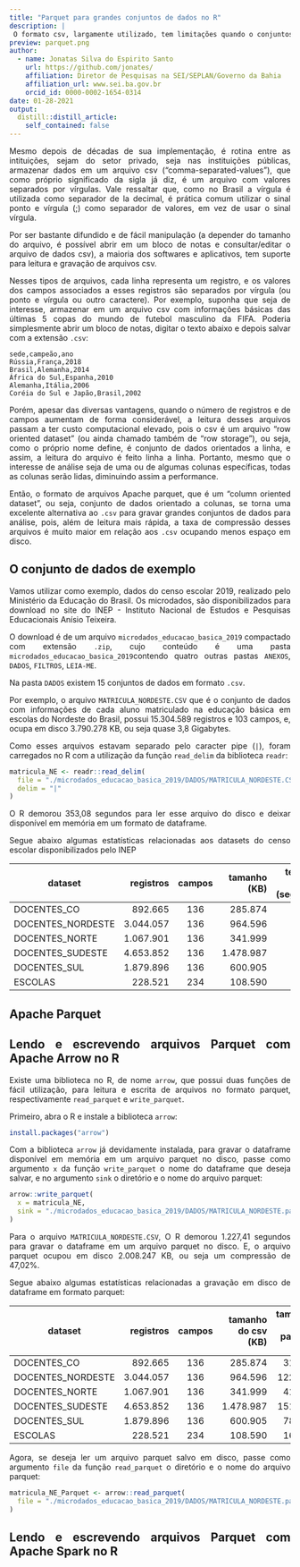 ```yaml
---
title: "Parquet para grandes conjuntos de dados no R"
description: |
 O formato csv, largamente utilizado, tem limitações quando o conjuntos de dados é grande. O Apache Parquet é uma excelente alternativa, e este post apresenta como trabalhar com esse formato de arquivo orientado a colunas, utilizando R e as bibliotecas arrow e sparklyr.
preview: parquet.png
author:
  - name: Jonatas Silva do Espirito Santo 
    url: https://github.com/jonates/
    affiliation: Diretor de Pesquisas na SEI/SEPLAN/Governo da Bahia
    affiliation_url: www.sei.ba.gov.br
    orcid_id: 0000-0002-1654-0314
date: 01-28-2021
output:
  distill::distill_article:
    self_contained: false
---
```

<style>
body {
text-align: justify}
</style>

Mesmo depois de décadas de sua implementação, é rotina entre as intituições, sejam do setor privado, seja nas instituições públicas, armazenar dados em um arquivo csv (“comma-separated-values”), que como próprio significado da sigla já diz, é um arquivo com valores separados por vírgulas. Vale ressaltar que, como no Brasil a vírgula é utilizada como separador de la decimal, é prática comum utilizar o sinal ponto e vírgula (;) como separador de valores, em vez de usar o sinal vírgula.

Por ser bastante difundido e de fácil manipulação (a depender do tamanho do arquivo, é possível abrir em um bloco de notas e consultar/editar o arquivo de dados csv), a maioria dos softwares e aplicativos, tem suporte para leitura e gravação de arquivos csv.

Nesses tipos de arquivos, cada linha representa um registro, e os valores dos campos associados a esses registros são separados por vírgula (ou ponto e vírgula ou outro caractere). Por exemplo, suponha que seja de interesse, armazenar em um arquivo csv com informações básicas das últimas 5 copas do mundo de futebol masculino da FIFA. Poderia simplesmente abrir um bloco de notas, digitar o texto abaixo e depois salvar com a extensão `.csv`:

```
sede,campeão,ano
Rússia,França,2018
Brasil,Alemanha,2014
África do Sul,Espanha,2010
Alemanha,Itália,2006
Coréia do Sul e Japão,Brasil,2002

```
Porém, apesar das diversas vantagens, quando o número de registros e de campos aumentam de forma considerável, a leitura desses arquivos passam a ter custo computacional elevado, pois o csv é um arquivo “row oriented dataset” (ou ainda chamado também de “row storage”), ou seja, como o próprio nome define, é conjunto de dados orientados a linha, e assim, a leitura do arquivo é feito linha a linha. Portanto, mesmo que o interesse de análise seja de uma ou de algumas colunas específicas, todas as colunas serão lidas, diminuindo assim a performance. 

Então, o formato de arquivos Apache parquet, que é um "column oriented dataset”, ou seja, conjunto de dados orientado a colunas, se torna uma excelente alternativa ao `.csv` para gravar grandes conjuntos de dados para análise, pois, além de leitura mais rápida, a taxa de compressão desses arquivos é muito maior em relação aos `.csv` ocupando menos espaço em disco.

## O conjunto de dados de exemplo

Vamos utilizar como exemplo, dados do censo escolar 2019, realizado pelo Ministério da Educação do Brasil. Os microdados, são disponibilizados para download no site do INEP - Instituto Nacional de Estudos e Pesquisas Educacionais Anísio Teixeira.

O download é de um arquivo `microdados_educacao_basica_2019` compactado com extensão `.zip`, cujo conteúdo é uma pasta `microdados_educacao_basica_2019`contendo quatro outras pastas `ANEXOS`, `DADOS`, `FILTROS`, `LEIA-ME`. 

Na pasta `DADOS` existem 15 conjuntos de dados em formato `.csv`.

Por exemplo, o arquivo `MATRICULA_NORDESTE.CSV` que é o conjunto de dados com informações de cada aluno matriculado na educação básica em escolas do Nordeste do Brasil, possui 15.304.589 registros e 103 campos, e, ocupa em disco 3.790.278 KB, ou seja  quase 3,8 Gigabytes.

Como esses arquivos estavam separado pelo caracter pipe (`|`), foram carregados no R com a utilização da função `read_delim` da biblioteca `readr`:

``` .r
matricula_NE <- readr::read_delim(
  file = "./microdados_educacao_basica_2019/DADOS/MATRICULA_NORDESTE.CSV",
  delim = "|"
)
```

O R demorou 353,08 segundos para ler esse arquivo do disco e deixar disponível em memória em um formato de dataframe.

Segue abaixo algumas estatísticas relacionadas aos datasets do censo escolar disponibilizados pelo INEP

dataset           | registros | campos | tamanho (KB) | tempo de leitura  (segundos)
----------------- | -------: | :----: | ----------: | ---------------:
DOCENTES_CO       |   892.665 | 136    |   285.874 | 18,49
DOCENTES_NORDESTE | 3.044.057 | 136    |   964.596 | 66,19
DOCENTES_NORTE    | 1.067.901 | 136    |   341.999 | 22,83
DOCENTES_SUDESTE  | 4.653.852 | 136    | 1.478.987 | 84,88
DOCENTES_SUL      | 1.879.896 | 136    |   600.905 | 37,47
ESCOLAS           |   228.521 | 234    |   108.590 |  9,63

## Apache Parquet 

## Lendo e escrevendo arquivos Parquet com Apache Arrow no R

Existe uma biblioteca no R, de nome `arrow`, que possui duas funções de fácil utilização, para leitura e escrita de arquivos no formato parquet, respectivamente `read_parquet` e `write_parquet`.

Primeiro, abra o R e instale a biblioteca `arrow`:

``` .r
install.packages("arrow")
```

Com a biblioteca `arrow` já devidamente instalada, para gravar o dataframe disponível em memória em um arquivo parquet no disco, passe como argumento `x` da função `write_parquet` o nome do dataframe que deseja salvar, e no argumento `sink` o diretório e o nome do arquivo parquet:

``` .r
arrow::write_parquet( 
  x = matricula_NE,
  sink = "./microdados_educacao_basica_2019/DADOS/MATRICULA_NORDESTE.parquet"
)
```

Para o arquivo `MATRICULA_NORDESTE.CSV`, O R demorou 1.227,41 segundos para gravar o dataframe em um arquivo parquet no disco. E, o arquivo parquet ocupou em disco 2.008.247 KB, ou seja um compressão de 47,02%.

Segue abaixo algumas estatísticas relacionadas a gravação em disco de dataframe em formato parquet: 

dataset           | registros | campos | tamanho do csv (KB) | tamanho do parquet (KB) | Compressão | tempo de gravação (segundos)
----------------- | ---------:| :----: | ---------: | -------:| :------: | ------:
DOCENTES_CO       |   892.665 | 136    |   285.874  |  31.213 | 89,1%    |  4,91
DOCENTES_NORDESTE | 3.044.057 | 136    |   964.596  | 122.796 | 87,3%    | 15,16
DOCENTES_NORTE    | 1.067.901 | 136    |   341.999  |  41.464 | 87,9%    |  5,89
DOCENTES_SUDESTE  | 4.653.852 | 136    | 1.478.987  | 151.313 | 89,8%    | 24,14
DOCENTES_SUL      | 1.879.896 | 136    |   600.905  |  78.500 | 86,9%    | 11,20
ESCOLAS           |   228.521 | 234    |   108.590  |  16.943 | 84,4%    |  9,63     

Agora, se deseja ler um arquivo parquet salvo em disco, passe como argumento `file` da função `read_parquet` o diretório e o nome do arquivo parquet:

``` .r
matricula_NE_Parquet <- arrow::read_parquet(
  file = "./microdados_educacao_basica_2019/DADOS/MATRICULA_NORDESTE.parquet"
)
```

## Lendo e escrevendo arquivos Parquet com Apache Spark no R

